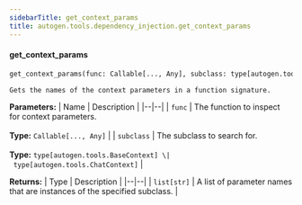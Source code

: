 ```yaml
---
sidebarTitle: get_context_params
title: autogen.tools.dependency_injection.get_context_params
---
```


<code class="doc-symbol doc-symbol-heading doc-symbol-function"></code>
#### get_context_params
<a href="#autogen.tools.dependency_injection..get_context_params" class="headerlink" title="Permanent link"></a>

```python
get_context_params(func: Callable[..., Any], subclass: type[autogen.tools.BaseContext] | type[autogen.tools.ChatContext]) -> list[str]
```

    Gets the names of the context parameters in a function signature.

<b>Parameters:</b>
| Name | Description |
|--|--|
| `func` | The function to inspect for context parameters.<br/><br/>**Type:** `Callable[..., Any]` |
| `subclass` | The subclass to search for.<br/><br/>**Type:** `type[autogen.tools.BaseContext] \| type[autogen.tools.ChatContext]` |

<b>Returns:</b>
| Type | Description |
|--|--|
| `list[str]` | A list of parameter names that are instances of the specified subclass. |

<br />